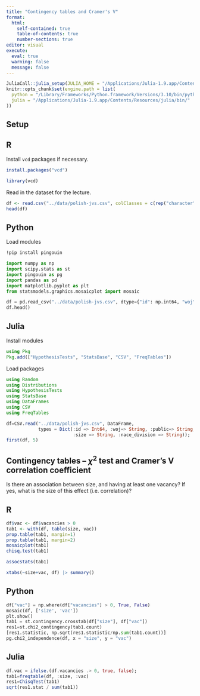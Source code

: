```yaml
---
title: "Contingency tables and Cramer's V"
format: 
  html:
    self-contained: true
    table-of-contents: true
    number-sections: true
editor: visual
execute: 
  eval: true
  warning: false
  message: false
---
```



```r
JuliaCall::julia_setup(JULIA_HOME = "/Applications/Julia-1.9.app/Contents/Resources/julia/bin/")
knitr::opts_chunk$set(engine.path = list(
  python = "/Library/Frameworks/Python.framework/Versions/3.10/bin/python3.10",
  julia = "/Applications/Julia-1.9.app/Contents/Resources/julia/bin/"
))
```

## Setup

::: panel-tabset
## R

Install `vcd` packages if necessary.

```r
install.packages("vcd")
```

```r
library(vcd)
```

Read in the dataset for the lecture. 

```r
df <- read.csv("../data/polish-jvs.csv", colClasses = c(rep("character", 5), "numeric"))
head(df)
```


## Python

Load modules

```bash
!pip install pingouin 
```

```python
import numpy as np
import scipy.stats as st
import pingouin as pg
import pandas as pd
import matplotlib.pyplot as plt
from statsmodels.graphics.mosaicplot import mosaic
```

```python
df = pd.read_csv("../data/polish-jvs.csv", dtype={"id": np.int64, "woj":str, "public":str,"size": str, "nace_division": str})
df.head()
```

## Julia

Install modules

```julia
using Pkg
Pkg.add(["HypothesisTests", "StatsBase", "CSV", "FreqTables"])
```

Load packages

```julia
using Random
using Distributions
using HypothesisTests
using StatsBase
using DataFrames
using CSV
using FreqTables
```


```julia
df=CSV.read("../data/polish-jvs.csv", DataFrame, 
            types = Dict(:id => Int64, :woj=> String, :public=> String, 
                         :size => String, :nace_division => String));
first(df, 5)
```

:::


## Contingency tables -- $\chi^2$ test and Cramer's V correlation coefficient

Is there an association between size, and having at least one vacancy? If yes, what is the size of this effect (i.e. correlation)?

::: panel-tabset
## R

```r
df$vac <- df$vacancies > 0
tab1 <- with(df, table(size, vac))
prop.table(tab1, margin=1)
prop.table(tab1, margin=2)
mosaicplot(tab1)
chisq.test(tab1)
```
```r
assocstats(tab1)
```
```r
xtabs(~size+vac, df) |> summary()
```

## Python

```python
df["vac"] = np.where(df["vacancies"] > 0, True, False)
mosaic(df, ['size', 'vac'])
plt.show()
tab1 = st.contingency.crosstab(df["size"], df["vac"])
res1=st.chi2_contingency(tab1.count)
[res1.statistic, np.sqrt(res1.statistic/np.sum(tab1.count))]
pg.chi2_independence(df, x = "size", y = "vac")
```
## Julia

```julia
df.vac = ifelse.(df.vacancies .> 0, true, false);
tab1=freqtable(df, :size, :vac)
res1=ChisqTest(tab1)
sqrt(res1.stat / sum(tab1))
```

:::
